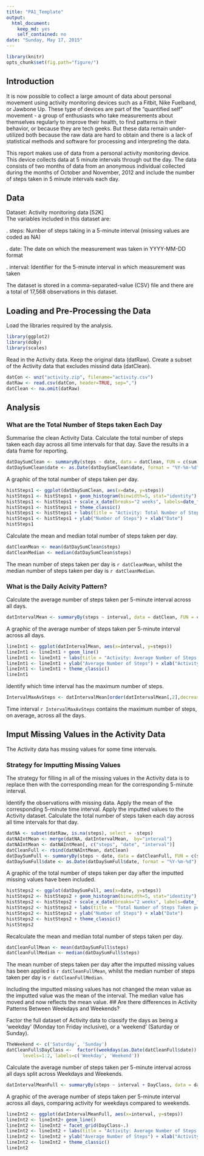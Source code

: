 ```yaml
---
title: "PA1_Template"
output:
  html_document:
    keep_md: yes
    self_contained: no
date: "Sunday, May 17, 2015"
---
```


```r
library(knitr)
opts_chunk$set(fig.path="figure/")
```
## Introduction

It is now possible to collect a large amount of data about personal movement using activity monitoring devices such as a Fitbit, Nike Fuelband, or Jawbone Up. These type of devices are part of the "quantified self" movement - a group of enthusiasts who take measurements about themselves regularly to improve their health, to find patterns in their behavior, or because they are tech geeks. But these data remain under-utilized both because the raw data are hard to obtain and there is a lack of statistical methods and software for processing and interpreting the data.

This report makes use of data from a personal activity monitoring device. This device collects data at 5 minute intervals through out the day. The data consists of two months of data from an anonymous individual collected during the months of October and November, 2012 and include the number of steps taken in 5 minute intervals each day.

## Data

Dataset: Activity monitoring data [52K]  
The variables included in this dataset are:

. steps: Number of steps taking in a 5-minute interval (missing values are coded as NA)

. date: The date on which the measurement was taken in YYYY-MM-DD format

. interval: Identifier for the 5-minute interval in which measurement was taken

The dataset is stored in a comma-separated-value (CSV) file and there are a total of 17,568 observations in this dataset.


## Loading and Pre-Processing the Data

Load the libraries required by the analysis.

```r
library(ggplot2)
library(doBy)
library(scales)

```

Read in the Activity data. 
Keep the original data (datRaw). Create a subset of the Activity data that excludes missind data (datClean).
```r
datCon <- unz("activity.zip", filename="activity.csv")
datRaw <- read.csv(datCon, header=TRUE, sep=",")
datClean <- na.omit(datRaw)
```

## Analysis

### What are the Total Number of Steps taken Each Day

Summarise the clean Activity Data. Calculate the total number of steps taken each day across all time intervals for that day. Save the results in a data frame for reporting.
```r
datDaySumClean <- summaryBy(steps ~ date, data = datClean, FUN = c(sum), keep.names=TRUE) 
datDaySumClean$date <- as.Date(datDaySumClean$date, format = "%Y-%m-%d")
```

A graphic of the total number of steps taken per day.
```r
histSteps1 <- ggplot(datDaySumClean, aes(x=date, y=steps))
histSteps1 <- histSteps1 + geom_histogram(binwidth=5, stat="identity")
histSteps1 <- histSteps1 + scale_x_date(breaks="2 weeks", labels=date_format("%Y-%m-%d") )
histSteps1 <- histSteps1 + theme_classic()
histSteps1 <- histSteps1 + labs(title = "Activity: Total Number of Steps Taken per Day")
histSteps1 <- histSteps1 + ylab("Number of Steps") + xlab("Date")
histSteps1
```

Calculate the mean and median total number of steps taken per day.
```r
datCleanMean <- mean(datDaySumClean$steps)
datCleanMedian <- median(datDaySumClean$steps)
```
The mean number of steps taken per day is `r datCleanMean`, whilst the median number of steps taken per day is `r datCleanMedian`.

### What is the Daily Acivity Pattern?

Calculate the average number of steps taken per 5-minute interval across all days.
```r
datIntervalMean <- summaryBy(steps ~ interval, data = datClean, FUN = c(mean), na.rm=TRUE, keep.names=TRUE)
```
A graphic of the average number of steps taken per 5-minute interval across all days.
```r
lineInt1 <- ggplot(datIntervalMean, aes(x=interval, y=steps))
lineInt1 <- lineInt1 + geom_line()
lineInt1 <- lineInt1 + labs(title = "Activity: Average Number of Steps Taken per Activity Interval")
lineInt1 <- lineInt1 + ylab("Average Number of Steps") + xlab("Activity 5-minute Interval")
lineInt1 <- lineInt1 + theme_classic()
lineInt1
```


Identify which time interval has the maximum number of steps.
```r
IntervalMaxAvSteps <- datIntervalMean[order(datIntervalMean[,2],decreasing=TRUE)[1],1]
```
Time interval `r IntervalMaxAvSteps` contains the maximum number of steps, on average, across all the days.

## Imput Missing Values in the Activity Data

The Activity data has mssing values for some time intervals. 

### Strategy for Imputting Missing Values
The strategy for filling in all of the missing values in the Activity data is to replace then with the corresponding mean for the corresponding 5-minute interval.

Identify the observations with missing data. Apply the mean of the corresponding 5-minute time interval. Apply the imputted values to the Activity dataset. Calculate the total number of steps taken each day across all time intervals for that day.
```r
datNA <- subset(datRaw, is.na(steps), select = -steps)
datNAIntMean <- merge(datNA, datIntervalMean,  by="interval")
datNAIntMean <- datNAIntMean[, c("steps", "date", "interval")]
datCleanFull <- rbind(datNAIntMean, datClean)
datDaySumFull <- summaryBy(steps ~ date, data = datCleanFull, FUN = c(sum), keep.names=TRUE) 
datDaySumFull$date <- as.Date(datDaySumFull$date, format = "%Y-%m-%d")
```
A graphic of the total number of steps taken per day after the imputted missing values have been included.
```r
histSteps2 <- ggplot(datDaySumFull, aes(x=date, y=steps))
histSteps2 <- histSteps2 + geom_histogram(binwidth=5, stat="identity")
histSteps2 <- histSteps2 + scale_x_date(breaks="2 weeks", labels=date_format("%Y-%m-%d") )
histSteps2 <- histSteps2 + labs(title = "Total Number of Steps Taken per Day - with imputted missing values")
histSteps2 <- histSteps2 + ylab("Number of Steps") + xlab("Date")
histSteps2 <- histSteps2 + theme_classic()
histSteps2
```

Recalculate the mean and median total number of steps taken per day.
```r
datCleanFullMean <- mean(datDaySumFull$steps)
datCleanFullMedian <- median(datDaySumFull$steps)
```
The mean number of steps taken per day after the imputted missing values has been applied is `r datCleanFullMean`, whilst the median number of steps taken per day is `r datCleanFullMedian`.

Including the imputted missing values has not changed the mean value as the imputted value was the mean of the interval. The median value has moved and now reflects the mean value.
## Are there differences in Activity Patterns Between Weekdays and Weekends?

Factor the full dataset of Activity data to classify the days as being a 'weekday' (Monday ton Friday inclusive), or a 'weekend' (Saturday or Sunday).
```r
TheWeekend <- c('Saturday', 'Sunday')
datCleanFull$DayClass <-  factor((weekdays(as.Date(datCleanFull$date)) %in% TheWeekend)+1L,
      levels=1:2, labels=c('Weekday', 'Weekend'))
```

Calculate the average number of steps taken per 5-minute interval across all days split across Weekdays and Weekends.
```r
datIntervalMeanFull <- summaryBy(steps ~ interval + DayClass, data = datCleanFull, FUN = c(mean), na.rm=TRUE, keep.names=TRUE)
```

A graphic of the average number of steps taken per 5-minute interval across all days, comparing activity for weekdays compared to weekends.
```r
lineInt2 <- ggplot(datIntervalMeanFull, aes(x=interval, y=steps))
lineInt2 <- lineInt2+ geom_line()
lineInt2 <- lineInt2 + facet_grid(DayClass~.)
lineInt2 <- lineInt2 + labs(title = "Activity: Average Number of Steps Taken per Activity Interval - Weekday/Weekend Comparision")
lineInt2 <- lineInt2 + ylab("Average Number of Steps") + xlab("Activity 5-minute Interval")
lineInt2 <- lineInt2 + theme_classic()
lineInt2
```


